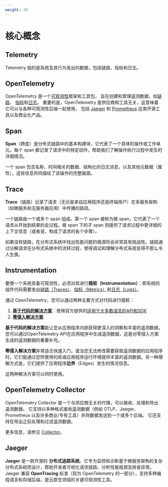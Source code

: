 ```yaml
---
weight: 30
---
```


# 核心概念

## Telemetry

Telemetry 指的是系统及其行为发出的数据，包括链路、指标和日志。

## OpenTelemetry

OpenTelemetry 是一个[可观测性](https://opentelemetry.io/docs/concepts/observability-primer/#what-is-observability)框架和工具包， 旨在创建和管理遥测数据，如[链路](https://opentelemetry.io/docs/concepts/signals/traces/)、 [指标](https://opentelemetry.io/docs/concepts/signals/metrics/)和[日志](https://opentelemetry.io/docs/concepts/signals/logs/)。 重要的是，OpenTelemetry 是供应商和工具无关，这意味着它可以与各种可观测性后端一起使用， 包括 [Jaeger](https://www.jaegertracing.io/) 和 [Prometheus](https://prometheus.io/) 这类开源工具以及商业化产品。

## Span

**Span**（跨度）是分布式链路中的基本构建块，它代表了一个具体的操作或工作单元。每个 span 都记录了请求中的特定动作，帮助我们了解操作执行过程中发生的详细情况。

一个 span 包含名称、时间相关的数据、结构化的日志消息，以及其他元数据（属性），这些信息共同描绘了该操作的完整画面。

## Trace

**Trace**（链路）记录了请求（无论是来自应用程序还是终端用户）在多服务架构（如微服务和无服务器应用）中传播的路径。

一个链路由一个或多个 span 组成。第一个 span 被称为根 span，它代表了一个请求从开始到结束的全过程。根 span 下的子 span 则提供了请求过程中更详细的上下文信息（或者说，构成了请求的各个步骤）。

如果没有链路，在分布式系统中找出性能问题的根源将会非常具有挑战性。链路通过分解请求在分布式系统中的流转过程，使得调试和理解分布式系统变得不那么令人生畏。

## Instrumentation

要使一个系统具备可观测性，必须对其进行**插桩（Instrumentation）**：即系统的组件代码需要发出[链路（Traces）](https://opentelemetry.io/docs/concepts/signals/traces/)、[指标（Metrics）](https://opentelemetry.io/docs/concepts/signals/metrics/)和[日志（Logs）](https://opentelemetry.io/docs/concepts/signals/logs/)。

通过 OpenTelemetry，您可以通过两种主要方式对代码进行插桩：

1. **[基于代码的解决方案](https://opentelemetry.io/docs/concepts/instrumentation/code-based)**：使用官方提供的[适用于大多数语言的API和SDK](https://opentelemetry.io/docs/languages/)
2. **[零侵入解决方案](https://opentelemetry.io/docs/concepts/instrumentation/zero-code/)**

**基于代码的解决方案**能让您从应用程序内部获得更深入的洞察和丰富的遥测数据。您可以通过OpenTelemetry API在应用程序中生成遥测数据，这是对零侵入方案生成的遥测数据的重要补充。

**零侵入解决方案**非常适合快速入门，或当您无法修改需要获取遥测数据的应用程序时。它们能通过您所使用的库或应用程序运行环境提供丰富的遥测数据。另一种理解方式是，它们提供了应用程序**边界**（Edges）发生的情况信息。

这两种解决方案可以同时使用。

## OpenTelemetry Collector

OpenTelemetry Collector 是一个与供应商无关的代理，可以接收、处理和导出遥测数据。 它支持以多种格式接收遥测数据（例如 OTLP、Jaeger、Prometheus 以及许多商业/专有工具）并将数据发送到一个或多个后端。 它还支持在导出之前处理和过滤遥测数据。

更多信息，请参见 [Collector](https://opentelemetry.io/docs/collector/)。

## Jaeger

**Jaeger** 是一款开源的 **分布式追踪系统**。它专为监控和诊断基于微服务架构的复杂分布式系统而设计，帮助开发者可视化请求链路、分析性能瓶颈及排查异常。Jaeger 兼容 **OpenTracing** 标准（现为 OpenTelemetry 的一部分），支持多种编程语言和存储后端，是云原生领域的关键可观测性工具。
